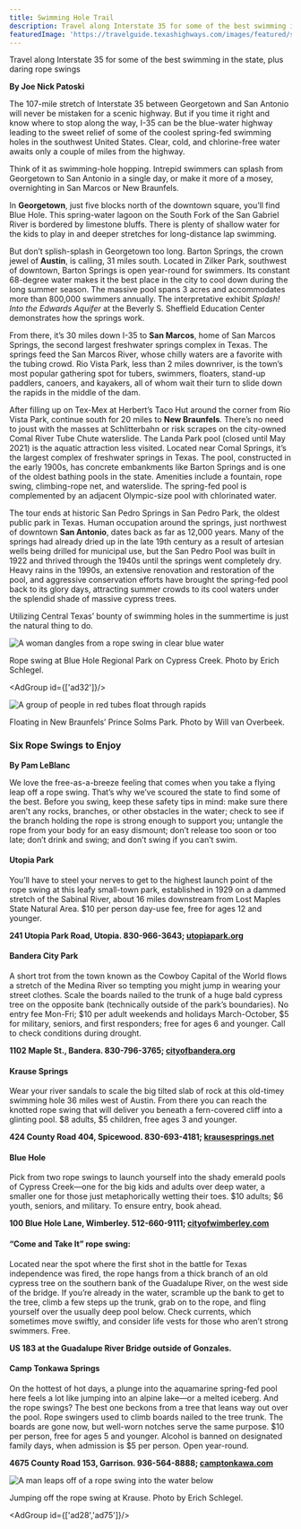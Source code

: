 ```yaml
---
title: Swimming Hole Trail
description: Travel along Interstate 35 for some of the best swimming in the state, plus daring rope swings
featuredImage: 'https://travelguide.texashighways.com/images/featured/swimming-hole-trail.jpg'
---
```


<PageDescription>

Travel along Interstate 35 for some of the best swimming in the state, plus daring rope swings

</PageDescription>

**By Joe Nick Patoski**

<Row>
<Column colSm={12} colMd={4} colLg={8}>

The 107-mile stretch of Interstate 35 between Georgetown and San Antonio will never be mistaken for a scenic highway. But if you time it right and know where to stop along the way, I-35 can be the blue-water highway leading to the sweet relief of some of the coolest spring-fed swimming holes in the southwest United States. Clear, cold, and chlorine-free water awaits only a couple of miles from the highway.

Think of it as swimming-hole hopping. Intrepid swimmers can splash from Georgetown to San Antonio in a single day, or make it more of a mosey, overnighting in San Marcos or New Braunfels.

In **Georgetown**, just five blocks north of the downtown square, you’ll find Blue Hole. This spring-water lagoon on the South Fork of the San Gabriel River is bordered by limestone bluffs. There is plenty of shallow water for the kids to play in and deeper stretches for long-distance lap swimming.

But don’t splish-splash in Georgetown too long. Barton Springs, the crown jewel of **Austin**, is calling, 31 miles south. Located in Zilker Park, southwest of downtown, Barton Springs is open year-round for swimmers. Its constant 68-degree water makes it the best place in the city to cool down during the long summer season. The massive pool spans 3 acres and accommodates more than 800,000 swimmers annually. The interpretative exhibit _Splash! Into the Edwards Aquifer_ at the Beverly S. Sheffield Education Center demonstrates how the springs work.

From there, it’s 30 miles down I-35 to **San Marcos**, home of San Marcos Springs, the second largest freshwater springs complex in Texas. The springs feed the San Marcos River, whose chilly waters are a favorite with the tubing crowd. Rio Vista Park, less than 2 miles downriver, is the town’s most popular gathering spot for tubers, swimmers, floaters, stand-up paddlers, canoers, and kayakers, all of whom wait their turn to slide down the rapids in the middle of the dam.

After filling up on Tex-Mex at Herbert’s Taco Hut around the corner from Rio Vista Park, continue south for 20 miles to **New Braunfels**. There’s no need to joust with the masses at Schlitterbahn or risk scrapes on the city-owned Comal River Tube Chute waterslide. The Landa Park pool (closed until May 2021) is the aquatic attraction less visited. Located near Comal Springs, it’s the largest complex of freshwater springs in Texas. The pool, constructed in the early 1900s, has concrete embankments like Barton Springs and is one of the oldest bathing pools in the state. Amenities include a fountain, rope swing, climbing-rope net, and waterslide. The spring-fed pool is complemented by an adjacent Olympic-size pool with chlorinated water.

The tour ends at historic San Pedro Springs in San Pedro Park, the oldest public park in Texas. Human occupation around the springs, just northwest of downtown **San Antonio**, dates back as far as 12,000 years. Many of the springs had already dried up in the late 19th century as a result of artesian wells being drilled for municipal use, but the San Pedro Pool was built in 1922 and thrived through the 1940s until the springs went completely dry. Heavy rains in the 1990s, an extensive renovation and restoration of the pool, and aggressive conservation efforts have brought the spring-fed pool back to its glory days, attracting summer crowds to its cool waters under the splendid shade of massive cypress trees.

Utilizing Central Texas’ bounty of swimming holes in the summertime is just the natural thing to do.

</Column>

<Column colSm={12} colMd={4} colLg={4}>

![A woman dangles from a rope swing in clear blue water](images/rope-swing-blue-hole.jpg)
<Caption>Rope swing at Blue Hole Regional Park on Cypress Creek. Photo by Erich Schlegel.</Caption>

<AdGroup id={['ad32']}/>

</Column>

</Row>

<Row>

<Column colSm={12} colMd={4} colLg={4}>

![A group of people in red tubes float through rapids](images/floating-new-braunfels.jpg)
<Caption>Floating in New Braunfels’ Prince Solms Park. Photo by Will van Overbeek.</Caption>

</Column>

<Column colSm={12} colMd={4} colLg={4}>
<AdGroup id={['ad24','ad67','ad25']}/>
</Column>

</Row>

<Row>

<Column colSm={12} colMd={6} colLg={8}>

### Six Rope Swings to Enjoy

**By Pam LeBlanc**

We love the free-as-a-breeze feeling that comes when you take a flying leap off a rope swing. That’s why we’ve scoured the state to find some of the best. Before you swing, keep these safety tips in mind: make sure there aren’t any rocks, branches, or other obstacles in the water; check to see if the branch holding the rope is strong enough to support you; untangle the rope from your body for an easy dismount; don’t release too soon or too late; don’t drink and swing; and don’t swing if you can’t swim. 

#### Utopia Park

You’ll have to steel your nerves to get to the highest launch point of the rope swing at this leafy small-town park, established in 1929 on a dammed stretch of the Sabinal River, about 16 miles downstream from Lost Maples State Natural Area. $10 per person day-use fee, free for ages 12 and younger. 

**241 Utopia Park Road, Utopia. 830-966-3643; [utopiapark.org](http://utopiapark.org)**

#### Bandera City Park

A short trot from the town known as the Cowboy Capital of the World flows a stretch of the Medina River so tempting you might jump in wearing your street clothes. Scale the boards nailed to the trunk of a huge bald cypress tree on the opposite bank (technically outside of the park’s boundaries). No entry fee Mon-Fri; $10 per adult weekends and holidays March-October, $5 for military, seniors, and first responders; free for ages 6 and younger. Call to check conditions during drought. 

**1102 Maple St., Bandera. 830-796-3765; [cityofbandera.org](http://cityofbandera.org)**

#### Krause Springs

Wear your river sandals to scale the big tilted slab of rock at this old-timey swimming hole 36 miles west of Austin. From there you can reach the knotted rope swing that will deliver you beneath a fern-covered cliff into a glinting pool. $8 adults, $5 children, free ages 3 and younger. 

**424 County Road 404, Spicewood. 830-693-4181; [krausesprings.net](http://krausesprings.net)**

#### Blue Hole

Pick from two rope swings to launch yourself into the shady emerald pools of Cypress Creek—one for the big kids and adults over deep water, a smaller one for those just metaphorically wetting their toes. $10 adults; $6 youth, seniors, and military. To ensure entry, book ahead. 

**100 Blue Hole Lane, Wimberley. 512-660-9111; [cityofwimberley.com](http://cityofwimberley.com)**

#### “Come and Take It” rope swing: 

Located near the spot where the first shot in the battle for Texas independence was fired, the rope hangs from a thick branch of an old cypress tree on the southern bank of the Guadalupe River, on the west side of the bridge. If you’re already in the water, scramble up the bank to get to the tree, climb a few steps up the trunk, grab on to the rope, and fling yourself over the usually deep pool below. Check currents, which sometimes move swiftly, and consider life vests for those who aren’t strong swimmers. Free. 

**US 183 at the Guadalupe River Bridge outside of Gonzales.**

#### Camp Tonkawa Springs

On the hottest of hot days, a plunge into the aquamarine spring-fed pool here feels a lot like jumping into an alpine lake—or a melted iceberg. And the rope swings? The best one beckons from a tree that leans way out over the pool. Rope swingers used to climb boards nailed to the tree trunk. The boards are gone now, but well-worn notches serve the same purpose. $10 per person, free for ages 5 and younger. Alcohol is banned on designated family days, when admission is $5 per person. Open year-round. 

**4675 County Road 153, Garrison. 936-564-8888; [camptonkawa.com](http://camptonkawa.com)**

</Column>

<Column colSm={12} colMd={2} colLg={4}>

![A man leaps off of a rope swing into the water below](images/rope-swing-krause-springs.jpg)
<Caption>Jumping off the rope swing at Krause. Photo by Erich Schlegel.</Caption>

<AdGroup id={['ad28','ad75']}/>

</Column>

</Row>

<Row>
<Column colSm={12} colMd={5} colLg={6}>

</Column>
</Row>